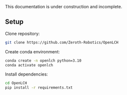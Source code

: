 
<Callout type="warning" emoji="⚠️">
This documentation is under construction and incomplete.
</Callout>


## Setup

Clone repository:
```bash
git clone https://github.com/Zeroth-Robotics/OpenLCH
```

Create conda environment:
```bash
conda create -n openlch python=3.10
conda activate openlch
```

Install dependencies:
```bash
cd OpenLCH
pip install -r requirements.txt
```

